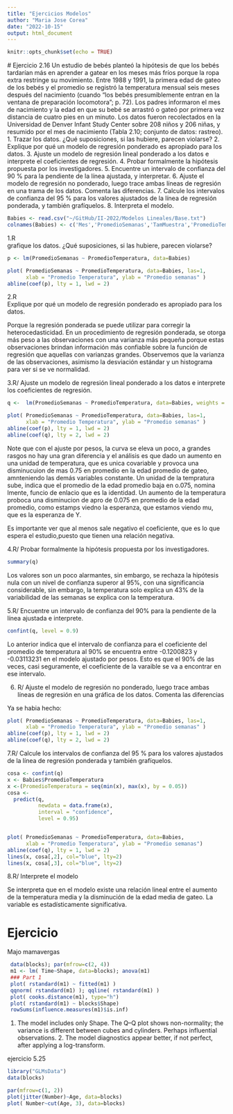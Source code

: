 ```yaml
---
title: "Ejercicios Modelos"
author: "Maria Jose Corea"
date: "2022-10-15"
output: html_document
---
```


```r
knitr::opts_chunk$set(echo = TRUE)
```

 # Ejercicio 2.16 
 Un estudio de bebés planteó la hipótesis de que los bebés tardarían más en
aprender a gatear en los meses más fríos porque la ropa extra restringe su
movimiento. Entre 1988 y 1991, la primera edad de gateo de los bebés y el promedio
se registró la temperatura mensual seis meses después del nacimiento (cuando “los bebés presumiblemente entran en la ventana de preparación locomotora”; p. 72). Los padres
informaron el mes de nacimiento y la edad en que su bebé se arrastró o gateó por primera vez
distancia de cuatro pies en un minuto. Los datos fueron recolectados en la Universidad de
Denver Infant Study Center sobre 208 niños y 206 niñas, y resumido por
el mes de nacimiento (Tabla 2.10; conjunto de datos: rastreo).
1. Trazar los datos. ¿Qué suposiciones, si las hubiere, parecen violarse?
2. Explique por qué un modelo de regresión ponderado es apropiado para los datos.
3. Ajuste un modelo de regresión lineal ponderado a los datos e interprete el
coeficientes de regresión.
4. Probar formalmente la hipótesis propuesta por los investigadores.
5. Encuentre un intervalo de confianza del 90 % para la pendiente de la línea ajustada, y
interpretar.
6. Ajuste el modelo de regresión no ponderado, luego trace ambas líneas de regresión en
una trama de los datos. Comenta las diferencias.
7. Calcule los intervalos de confianza del 95 % para los valores ajustados de la
línea de regresión ponderada, y también grafíquelos.
8. Interpreta el modelo.

```r
Babies <- read.csv("~/GitHub/II-2022/Modelos Lineales/Base.txt")
colnames(Babies) <- c('Mes','PromedioSemanas','TamMuestra','PromedioTemperatura')

```

1.R\
grafique los datos. ¿Qué suposiciones, si las hubiere, parecen violarse?

```r

p <- lm(PromedioSemanas ~ PromedioTemperatura, data=Babies)

plot( PromedioSemanas ~ PromedioTemperatura, data=Babies, las=1,
      xlab = "Promedio Temperatura", ylab = "Promedio semanas" )
abline(coef(p), lty = 1, lwd = 2)

```

2.R\
Explique por qué un modelo de regresión ponderado es apropiado para los datos.

Porque la regresión ponderada se puede utilizar para corregir la heterocedasticidad. En un procedimiento de regresión ponderada, se otorga más peso a las observaciones con una varianza más pequeña porque estas observaciones brindan información más confiable sobre la función de regresión que aquellas con varianzas grandes. Observemos que la varianza de las observaciones, asimismo la desviación estándar y un histograma para ver si se ve normalidad.


3.R/
Ajuste un modelo de regresión lineal ponderado a los datos e interprete los coeficientes de regresión.

```r

q <-  lm(PromedioSemanas ~ PromedioTemperatura, data=Babies, weights = TamMuestra)

plot( PromedioSemanas ~ PromedioTemperatura, data=Babies, las=1,
      xlab = "Promedio Temperatura", ylab = "Promedio semanas" )
abline(coef(p), lty = 1, lwd = 2)
abline(coef(q), lty = 2, lwd = 2)
```
Note que con el ajuste por pesos, la curva se eleva un poco, a grandes rasgos no hay una gran diferencia y el análisis es que dado un aumento en una unidad de temperatura, que es unica covariable y provoca una disminucuion de mas 0.75 en promedio en la edad promedio de gateo, amnteniendo las demás variables constante. Un unidad de la tempratura sube, indica que el promedio de la edad promedio baja en o.075, nomina lmente, funcio de enlacio que es la identidad.
Un aumento de la temperatura proboca una disminucion de apro de 0.075 en promedio de la edad promedio,  como estamps viedno la esperanza, que estamos viendo mu, que es la esperanza de Y.

Es importante ver que al menos sale negativo el coeficiente, que es lo que espera el estudio,puesto que tienen una relación negativa.


4.R/
Probar formalmente la hipótesis propuesta por los investigadores.

```r
summary(q)
```

Los valores son un poco alarmantes, sin embargo, se rechaza la hipótesis nula con un nivel de confianza superor al 95%, con una significancia considerable, sin embargo, la temperatura solo explica un 43% de la variabilidad de las semanas se explica con la temperatura.



5.R/
Encuentre un intervalo de confianza del 90% para la pendiente de la línea ajustada e interprete.
```r
confint(q, level = 0.9)
```
Lo anterior indica que el intervalo de confianza para el coeficiente del promedio de temperatura al 90% se encuentra entre -0.1200823 y -0.03113231 en el modelo ajustado por pesos. Esto es que el 90% de las veces, casi seguramente, el coeficiente de la varaible se va a encontrar en ese intervalo.


6. R/ 
Ajuste el modelo de regresión no ponderado, luego trace ambas líneas de regresión en una gráfica de los datos. Comenta las diferencias

Ya se habia hecho:
```r
plot( PromedioSemanas ~ PromedioTemperatura, data=Babies, las=1,
      xlab = "Promedio Temperatura", ylab = "Promedio semanas" )
abline(coef(p), lty = 1, lwd = 2)
abline(coef(q), lty = 2, lwd = 2)
```

7.R/
Calcule los intervalos de confianza del 95 % para los valores ajustados de la línea de regresión ponderada y también grafíquelos.

```r
cosa <- confint(q)
x <- Babies$PromedioTemperatura
x <-(PromedioTemperatura = seq(min(x), max(x), by = 0.05))
cosa <-
  predict(q,
          newdata = data.frame(x),
          interval = "confidence",
          level = 0.95)


plot( PromedioSemanas ~ PromedioTemperatura, data=Babies,
      xlab = "Promedio Temperatura", ylab = "Promedio semanas")
abline(coef(q), lty = 1, lwd = 2)
lines(x, cosa[,2], col="blue", lty=2)
lines(x, cosa[,3], col="blue", lty=2)

```
8.R/
Interprete el modelo

Se interpreta que en el modelo existe una relación lineal entre el aumento de la temperatura media y la disminución de la edad media de gateo. La variable es estadísticamente significativa.


# Ejercicio 










Majo mamavergas
```r
 data(blocks); par(mfrow=c(2, 4))
 m1 <- lm( Time~Shape, data=blocks); anova(m1)
 ### Part 1
 plot( rstandard(m1) ~ fitted(m1) )
 qqnorm( rstandard(m1) ); qqline( rstandard(m1) )
 plot( cooks.distance(m1), type="h")
 plot( rstandard(m1) ~ blocks$Shape)
 rowSums(influence.measures(m1)$is.inf)
```


1. The model includes only Shape. The Q–Q plot shows non-normality; the variance is
different between cubes and cylinders. Perhaps influential observations. 2. The model
diagnostics appear better, if not perfect, after applying a log-transform.









ejercicio 5.25

```r
library("GLMsData") 
data(blocks)

par(mfrow=c(1, 2))
plot(jitter(Number)~Age, data=blocks)
plot( Number~cut(Age, 3), data=blocks)
```





